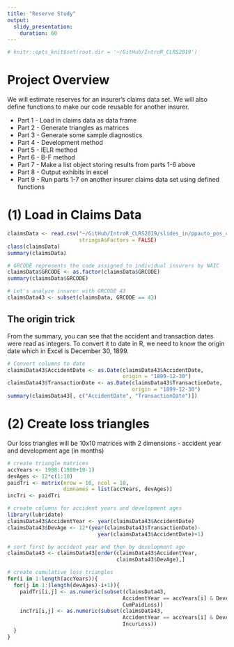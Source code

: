```yaml
---
title: "Reserve Study"
output:
  slidy_presentation:
    duration: 60
---
```



```r
# knitr::opts_knit$set(root.dir = '~/GitHub/IntroR_CLRS2019')
```



# Project Overview

We will estimate reserves for an insurer's claims data set. We will also define functions to make our code reusable for another insurer. 

* Part 1 - Load in claims data as data frame  
* Part 2 - Generate triangles as matrices  
* Part 3 - Generate some sample diagnostics  
* Part 4 - Development method  
* Part 5 - IELR method  
* Part 6 - B-F method  
* Part 7 - Make a list object storing results from parts 1-6 above  
* Part 8 - Output exhibits in excel  
* Part 9 - Run parts 1-7 on another insurer claims data set using defined functions


# (1) Load in Claims Data

```r
claimsData <- read.csv("~/GitHub/IntroR_CLRS2019/slides_in/ppauto_pos_clean.csv",
                       stringsAsFactors = FALSE)
class(claimsData)
summary(claimsData)
```


```r
# GRCODE represents the code assigned to individual insurers by NAIC
claimsData$GRCODE <- as.factor(claimsData$GRCODE)
summary(claimsData$GRCODE)

# Let's analyze insurer with GRCODE 43
claimsData43 <- subset(claimsData, GRCODE == 43)
```


## The origin trick

From the summary, you can see that the accident and transaction dates were read as integers. To convert it to date in R, we need to know the origin date which in Excel is December 30, 1899.

```r
# Convert columns to date
claimsData43$AccidentDate <- as.Date(claimsData43$AccidentDate,
                                     origin = "1899-12-30")
claimsData43$TransactionDate <- as.Date(claimsData43$TransactionDate,
                                        origin = "1899-12-30")
summary(claimsData43[, c("AccidentDate", "TransactionDate")])
```

# (2) Create loss triangles

Our loss triangles will be 10x10 matrices with 2 dimensions - accident year and development age (in months)

```r
# create triangle matrices
accYears <- 1988:(1988+10-1)
devAges <- 12*c(1:10)
paidTri <- matrix(nrow = 10, ncol = 10,
                  dimnames = list(accYears, devAges))
incTri <- paidTri
```

```r
# create columns for accident years and development ages
library(lubridate)
claimsData43$AccidentYear <- year(claimsData43$AccidentDate)
claimsData43$DevAge <- 12*(year(claimsData43$TransactionDate)-
                             year(claimsData43$AccidentDate)+1)

# sort first by accident year and then by development age
claimsData43 <- claimsData43[order(claimsData43$AccidentYear,
                                   claimsData43$DevAge),]

# create cumulative loss triangles
for(i in 1:length(accYears)){
  for(j in 1:(length(devAges)-i+1)){
    paidTri[i,j] <- as.numeric(subset(claimsData43,
                                     AccidentYear == accYears[i] & DevAge == devAges[j],
                                     CumPaidLoss))
    incTri[i,j] <- as.numeric(subset(claimsData43,
                                     AccidentYear == accYears[i] & DevAge == devAges[j],
                                     IncurLoss))
  }
}
```

